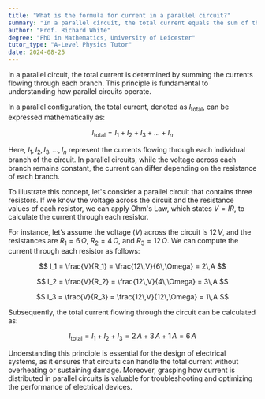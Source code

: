 ```yaml
---
title: "What is the formula for current in a parallel circuit?"
summary: "In a parallel circuit, the total current equals the sum of the individual currents flowing through each branch."
author: "Prof. Richard White"
degree: "PhD in Mathematics, University of Leicester"
tutor_type: "A-Level Physics Tutor"
date: 2024-08-25
---
```


In a parallel circuit, the total current is determined by summing the currents flowing through each branch. This principle is fundamental to understanding how parallel circuits operate.

In a parallel configuration, the total current, denoted as $I_{\text{total}}$, can be expressed mathematically as:

$$
I_{\text{total}} = I_1 + I_2 + I_3 + \ldots + I_n
$$

Here, $I_1, I_2, I_3, \ldots, I_n$ represent the currents flowing through each individual branch of the circuit. In parallel circuits, while the voltage across each branch remains constant, the current can differ depending on the resistance of each branch.

To illustrate this concept, let's consider a parallel circuit that contains three resistors. If we know the voltage across the circuit and the resistance values of each resistor, we can apply Ohm's Law, which states $V = IR$, to calculate the current through each resistor.

For instance, let’s assume the voltage ($V$) across the circuit is $12\,V$, and the resistances are $R_1 = 6\,\Omega$, $R_2 = 4\,\Omega$, and $R_3 = 12\,\Omega$. We can compute the current through each resistor as follows:

$$
I_1 = \frac{V}{R_1} = \frac{12\,V}{6\,\Omega} = 2\,A
$$

$$
I_2 = \frac{V}{R_2} = \frac{12\,V}{4\,\Omega} = 3\,A
$$

$$
I_3 = \frac{V}{R_3} = \frac{12\,V}{12\,\Omega} = 1\,A
$$

Subsequently, the total current flowing through the circuit can be calculated as:

$$
I_{\text{total}} = I_1 + I_2 + I_3 = 2\,A + 3\,A + 1\,A = 6\,A
$$

Understanding this principle is essential for the design of electrical systems, as it ensures that circuits can handle the total current without overheating or sustaining damage. Moreover, grasping how current is distributed in parallel circuits is valuable for troubleshooting and optimizing the performance of electrical devices.
    